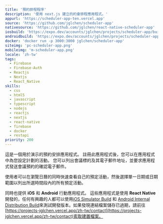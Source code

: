 ```yaml
---
title: '預約排程程序'
description: '使用 next.js 建立的約會排程應用程式。'
appurl: 'https://scheduler-app-ten.vercel.app'
source: 'https://github.com/jglchen/scheduler-app'
nativesource: 'https://github.com/jglchen/react-native-scheduler-app'
iosbuild: 'https://expo.dev/accounts/jglchen/projects/scheduler-app/builds/b893e49f-c0ba-4681-bbb7-a6a31f3cbeb6'
androidbuild: 'https://expo.dev/accounts/jglchen/projects/scheduler-app/builds/3315b912-f965-4e99-96a1-b394bb2dc4f7'
docker: 'docker run -p 3000:3000 jglchen/scheduler-app'
siteimg: 'pc-scheduler-app.png'
mobileimg: 'm-scheduler-app.png'
locale: 'zh-tw'
tags:
  - Firebase
  - Firebase-Auth
  - Reactjs
  - Nextjs
  - React_Native
skills:
  - css
  - html5
  - javascript
  - typescript
  - nodejs
  - reactjs
  - nextjs
  - react-native
  - firebase
  - docker
  - restapi
priority: 200
---
```


這是一個用於演示的預約安排應用程式。 註冊此應用程式後，您可以在應用程式中為您設定計劃的活動。 您可以列出會議標的及其電子郵件地址，並要求應用程式發送會議預約的確認電子郵件。

使用者可以在瀏覽日曆的同時快速查看自己的預定活動，然後選擇單一日期或日期範圍以列出所選時間段內的所有預定活動。

同時也提供 **iOS** 和 **Android** 行動應用程式。 這些應用程式是使用 **React Native** 開發的，任何有興趣的人都可以使用[iOS Simulator Build](https://expo.dev/accounts/jglchen/projects/scheduler-app/builds/b893e49f-c0ba-4681-bbb7-a6a31f3cbeb6) 和 [Android Internal Distribution Build](https://expo.dev/accounts/jglchen/projects/scheduler-app/builds/3315b912-f965-4e99-96a1-b394bb2dc4f7)來測試開發版本。如果發現連結檔案儲存已過期，請前往[https://projects-jglchen.vercel.app/zh-tw/contact](https://projects-jglchen.vercel.app/zh-tw/contact)索取建置檔案。
